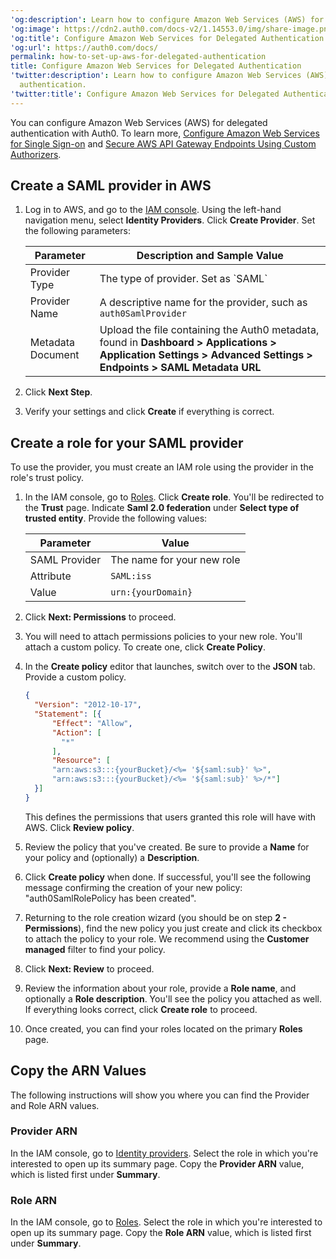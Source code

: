 ---
'og:description': Learn how to configure Amazon Web Services (AWS) for delegated authentication.
'og:image': https://cdn2.auth0.com/docs-v2/1.14553.0/img/share-image.png
'og:title': Configure Amazon Web Services for Delegated Authentication
'og:url': https://auth0.com/docs/
permalink: how-to-set-up-aws-for-delegated-authentication
title: Configure Amazon Web Services for Delegated Authentication
'twitter:description': Learn how to configure Amazon Web Services (AWS) for delegated
  authentication.
'twitter:title': Configure Amazon Web Services for Delegated Authentication
---
You can configure Amazon Web Services (AWS) for delegated authentication with Auth0. To learn more, [Configure Amazon Web Services for Single Sign-on](/docs/customize/integrations/aws/configure-amazon-web-services-for-sso) and [Secure AWS API Gateway Endpoints Using Custom Authorizers](/docs/customize/integrations/aws/aws-api-gateway-custom-authorizers).

## Create a SAML provider in AWS

1. Log in to AWS, and go to the [IAM console](https://console.aws.amazon.com/iam). Using the left-hand navigation menu, select **Identity Providers**. Click **Create Provider**. Set the following parameters:

   <table class="table"><thead>
   <tr>
   <th>Parameter</th>
   <th>Description and Sample Value</th>
   </tr>
   </thead>
   <tbody>
   <tr>
   <td>Provider Type</td>
   <td>The type of provider. Set as <Tooltip tip="Standardized protocol allowing two parties to exchange authentication information without a password." cta="View Glossary" href="/docs/glossary?term=%60SAML%60">`SAML`</Tooltip></td>
   </tr>
   <tr>
   <td>Provider Name</td>
   <td>A descriptive name for the provider, such as <code>auth0SamlProvider</code></td>
   </tr>
   <tr>
   <td>Metadata Document</td>
   <td>Upload the file containing the Auth0 metadata, found in <strong>Dashboard &gt; Applications &gt; Application Settings &gt; Advanced Settings &gt; Endpoints &gt; SAML Metadata URL</strong></td>
   </tr>
   </tbody>
   </table>
2. Click **Next Step**.
3. Verify your settings and click **Create** if everything is correct.

## Create a role for your SAML provider

To use the provider, you must create an IAM role using the provider in the role's trust policy.

1. In the IAM console, go to [Roles](https://console.aws.amazon.com/iam/home#/roles). Click **Create role**. You'll be redirected to the **Trust** page. Indicate **Saml 2.0 federation** under **Select type of trusted entity**. Provide the following values:

   <table class="table"><thead>
   <tr>
   <th>Parameter</th>
   <th>Value</th>
   </tr>
   </thead>
   <tbody>
   <tr>
   <td>SAML Provider</td>
   <td>The name for your new role</td>
   </tr>
   <tr>
   <td>Attribute</td>
   <td><code>SAML:iss</code></td>
   </tr>
   <tr>
   <td>Value</td>
   <td><code>urn:{yourDomain}</code></td>
   </tr>
   </tbody>
   </table>
2. Click **Next: Permissions** to proceed.
3. You will need to attach permissions policies to your new role. You'll attach a custom policy. To create one, click **Create Policy**.
4. In the **Create policy** editor that launches, switch over to the **JSON** tab. Provide a custom policy.

   ```json lines
   {
     "Version": "2012-10-17",
     "Statement": [{
         "Effect": "Allow",
         "Action": [
           "*"
         ],
         "Resource": [
         "arn:aws:s3:::{yourBucket}/<%= '${saml:sub}' %>",
         "arn:aws:s3:::{yourBucket}/<%= '${saml:sub}' %>/*"]
     }]
   }
   ```

   This defines the permissions that users granted this role will have with AWS. Click **Review policy**.
5. Review the policy that you've created. Be sure to provide a **Name** for your policy and (optionally) a **Description**.
6. Click **Create policy** when done. If successful, you'll see the following message confirming the creation of your new policy: "auth0SamlRolePolicy has been created".
7. Returning to the role creation wizard (you should be on step **2 - Permissions**), find the new policy you just create and click its checkbox to attach the policy to your role. We recommend using the **Customer managed** filter to find your policy.
8. Click **Next: Review** to proceed.
9. Review the information about your role, provide a **Role name**, and optionally a **Role description**. You'll see the policy you attached as well. If everything looks correct, click **Create role** to proceed.
10. Once created, you can find your roles located on the primary **Roles** page.

## Copy the ARN Values

The following instructions will show you where you can find the Provider and Role ARN values.

### Provider ARN

In the IAM console, go to [Identity providers](https://console.aws.amazon.com/iam/home#/providers). Select the role in which you're interested to open up its summary page. Copy the **Provider ARN** value, which is listed first under **Summary**.

### Role ARN

In the IAM console, go to [Roles](https://console.aws.amazon.com/iam/home#/roles). Select the role in which you're interested to open up its summary page. Copy the **Role ARN** value, which is listed first under **Summary**.
